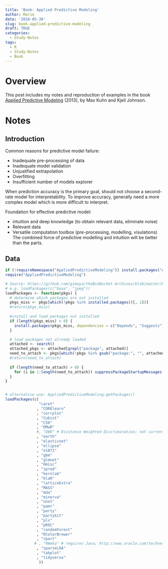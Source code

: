 ```yaml
---
title: 'Book: Applied Predictive Modeling'
author: Marie
date: '2018-05-30'
slug: book-applied-predictive-modeling
draft: TRUE
categories:
  - Study-Notes
tags:
  - R
  - Study-Notes
  - Book
---
```


# Overview
This post includes my notes and reproduction of examples in the book [Applied Predictive Modeling](http://appliedpredictivemodeling.com) (2013), by Max Kuhn and Kjell Johnson.

# Notes

## Introduction
Common reasons for predictive model failure:

* Inadequate pre-processing of data
* Inadequate model validation
* Unjustified extrapolation
* Overfitting 
* Insufficient number of models explorer

When prediction accuracy is the primary goal, should not choose a second-rate model for interpretability.
To improve accuracy, generally need a more complex model which is more difficult to interpret.  

Foundation for effective predictive model:

* intuition and deep knowledge (to obtain relevant data, eliminate noise)
* Relevant data
* Versatile computation toolbox (pre-processing, modelling, visulations)
The combined force of predictive modelling and intuition will be better than the parts.

## Data

```r

if (!requireNamespace("AppliedPredictiveModeling")) install.packages("AppliedPredictiveModeling")
require("AppliedPredictiveModeling")

# Source: https://github.com/gimoya/theBioBucket-Archives/blob/master/R/Functions/instant_pkgs.R#L7
# e.g. loadPackages(c("base", "jpeg"))
loadPackages <- function(pkgs) { 
  # determine which packages are not installed
  pkgs_miss <- pkgs[which(!pkgs %in% installed.packages()[, 1])]
  #return(pkgs_miss)
  
  #install and load packages not installed
  if (length(pkgs_miss) > 0) {
    install.packages(pkgs_miss, dependencies = c("Depends", "Suggests"))
  }

  # load packages not already loaded
  attached <- search()
  attached_pkgs <- attached[grepl("package", attached)]
  need_to_attach <- pkgs[which(!pkgs %in% gsub("package:", "", attached_pkgs))]
  #return(need_to_attach)
  
  if (length(need_to_attach) > 0) {
    for (i in 1:length(need_to_attach)) suppressPackageStartupMessages(require(need_to_attach[i],character.only=TRUE))
  }
}


# alternative use: AppliedPredictiveModeling:getPackages()
loadPackages(c(
               "caret"
              , "CORElearn"
              , "corrplot"
              , "Cubist"
              , "C50"
              , "DMwR"
              #, "DWD" # Disstance Weighted Discrimination; not current on CRAN
              , "earth"
              , "elasticnet"
              , "ellipse"
              , "e1071"
              , "gbm"
              , "glmnet"
              , "Hmisc"
              , "ipred"
              , "kernlab"
              , "klaR"
              , "latticeExtra"
              , "MASS"
              , "mda"
              , "minerva"
              , "nnet"
              , "pamr"
              , "party"
              , "partykit"
              , "pls"
              , "pROC"
              , "randomForest"
              , "RColorBrewer"
              , "rpart"
             # , "RWeka" # requires Java; http://www.oracle.com/technetwork/java/javase/downloads/jdk10-downloads-4416644.html
              , "sparseLDA"
              , "tabplot"
              , "tidyverse"
               ))

```





